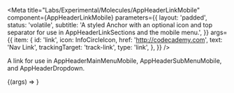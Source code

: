 

<Meta
  title="Labs/Experimental/Molecules/AppHeaderLinkMobile"
  component={AppHeaderLinkMobile}
  parameters={{
    layout: 'padded',
    status: 'volatile',
    subtitle:
      'A styled Anchor with an optional icon and top separator for use in AppHeaderLinkSections and the mobile menu.',
  }}
  args={{
    item: {
      id: 'link',
      icon: InfoCircleIcon,
      href: 'http://codecademy.com',
      text: 'Nav Link',
      trackingTarget: 'track-link',
      type: 'link',
    },
  }}
/>

A link for use in <LinkTo kind="Labs/Experimental/Molecules/AppHeaderMainMenuMobile" story="AppHeaderMainMenuMobile">AppHeaderMainMenuMobile</LinkTo>, <LinkTo kind="Labs/Experimental/Molecules/AppHeaderSubMenuMobile" story="AppHeaderSubMenuMobile">AppHeaderSubMenuMobile</LinkTo>, and <LinkTo kind="Labs/Experimental/Molecules/AppHeaderDropdown" story="AppHeaderDropdown">AppHeaderDropdown</LinkTo>.

<Canvas>
  <Story name="AppHeaderLinkMobile">
    {(args) => <AppHeaderLinkMobile {...args} />}
  </Story>
</Canvas>

<PropsTable story="AppHeaderLinkMobile" />
